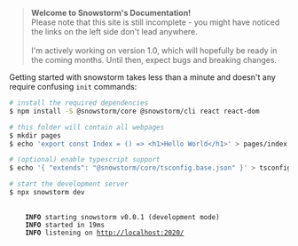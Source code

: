 
> **Welcome to Snowstorm's Documentation!**<br/>
> Please note that this site is still incomplete - you might have noticed the links on the left side don't lead anywhere.<br/><br/>
> I'm actively working on version 1.0, which will hopefully be ready in the coming months. Until then, expect bugs and breaking changes.

Getting started with snowstorm takes less than a minute and doesn't any require confusing `init` commands:

```bash
# install the required dependencies
$ npm install -S @snowstorm/core @snowstorm/cli react react-dom

# this folder will contain all webpages
$ mkdir pages
$ echo 'export const Index = () => <h1>Hello World</h1>' > pages/index.tsx

# (optional) enable typescript support
$ echo '{ "extends": "@snowstorm/core/tsconfig.base.json" }' > tsconfig.json

# start the development server
$ npx snowstorm dev
```

<pre className="language-terminal">
  <code className="language-terminal">
    <b>INFO</b> starting snowstorm v0.0.1 (development mode)
    <b>INFO</b> started in 19ms
    <b>INFO</b> listening on <u>http:/​/localhost:2020/</u>
  </code>
</pre>
